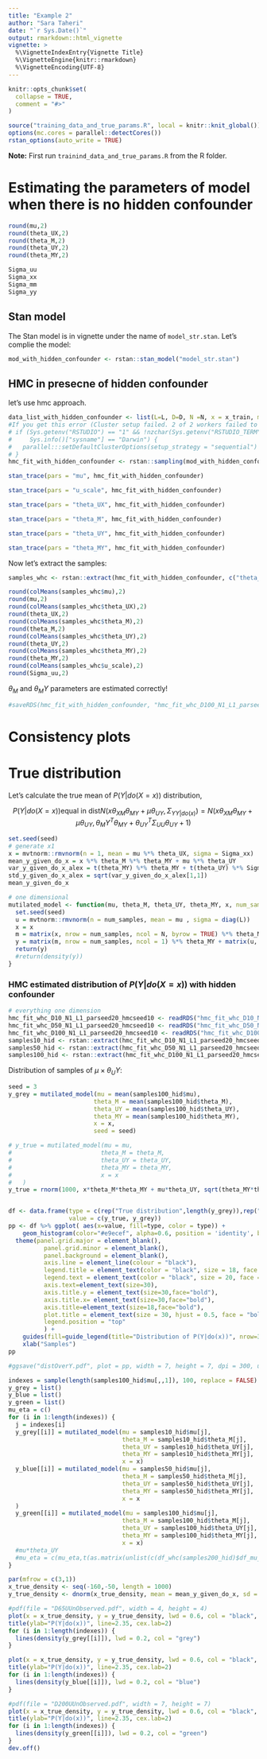 ```yaml
---
title: "Example 2"
author: "Sara Taheri"
date: "`r Sys.Date()`"
output: rmarkdown::html_vignette
vignette: >
  %\VignetteIndexEntry{Vignette Title}
  %\VignetteEngine{knitr::rmarkdown}
  %\VignetteEncoding{UTF-8}
---
```


```r
knitr::opts_chunk$set(
  collapse = TRUE,
  comment = "#>"
)
```

```r
source("training_data_and_true_params.R", local = knitr::knit_global())
options(mc.cores = parallel::detectCores())
rstan_options(auto_write = TRUE)
```


**Note:** First run ```trainind_data_and_true_params.R``` from the R folder.

# Estimating the parameters of model when there is no hidden confounder

```r
round(mu,2)
round(theta_UX,2)
round(theta_M,2)
round(theta_UY,2)
round(theta_MY,2)
```


```r
Sigma_uu
Sigma_xx
Sigma_mm
Sigma_yy
```


## Stan model


The Stan model is in vignette under the name of ```model_str.stan```. Let's complie the model:

```r
mod_with_hidden_confounder <- rstan::stan_model("model_str.stan")
```

## HMC in presecne of hidden confounder
 
let's use hmc approach.

```r
data_list_with_hidden_confounder <- list(L=L, D=D, N =N, x = x_train, m = m_train, y = y_train)
#If you get this error (Cluster setup failed. 2 of 2 workers failed to connect.) run these lines:
# if (Sys.getenv("RSTUDIO") == "1" && !nzchar(Sys.getenv("RSTUDIO_TERM")) &&
#     Sys.info()["sysname"] == "Darwin") {
#   parallel:::setDefaultClusterOptions(setup_strategy = "sequential")
# }
hmc_fit_with_hidden_confounder <- rstan::sampling(mod_with_hidden_confounder, data=data_list_with_hidden_confounder, chains = 2, iter = 3000, warmup = 1500, seed = 10, control = list(max_treedepth = 15)) #seed 10
```


```r
stan_trace(pars = "mu", hmc_fit_with_hidden_confounder)
```

```r
stan_trace(pars = "u_scale", hmc_fit_with_hidden_confounder)
```

```r
stan_trace(pars = "theta_UX", hmc_fit_with_hidden_confounder)
```

```r
stan_trace(pars = "theta_M", hmc_fit_with_hidden_confounder)
```

```r
stan_trace(pars = "theta_UY", hmc_fit_with_hidden_confounder)
```

```r
stan_trace(pars = "theta_MY", hmc_fit_with_hidden_confounder)
```

Now let's extract the samples:

```r
samples_whc <- rstan::extract(hmc_fit_with_hidden_confounder, c("theta_UX", "theta_M", "theta_UY", "theta_MY", "mu","u_scale"))

round(colMeans(samples_whc$mu),2)
round(mu,2)
round(colMeans(samples_whc$theta_UX),2)
round(theta_UX,2)
round(colMeans(samples_whc$theta_M),2)
round(theta_M,2)
round(colMeans(samples_whc$theta_UY),2)
round(theta_UY,2)
round(colMeans(samples_whc$theta_MY),2)
round(theta_MY,2)
round(colMeans(samples_whc$u_scale),2)
round(Sigma_uu,2)
```

$\theta_M$ and $\theta_MY$ parameters are estimated correctly! 

```r
#saveRDS(hmc_fit_with_hidden_confounder, "hmc_fit_whc_D100_N1_L1_parseed20_hmcseed10.RData")
```



# Consistency plots

# True distribution

Let's calculate the true mean of $P(Y | do(X = x))$ distribution,

$$P(Y | do(X = x)) \text{equal in dist} N(x \theta_{XM} \theta_{MY} + \mu \theta_{UY}, \Sigma_{YY|do(x)}) = N(x \theta_{XM} \theta_{MY} + \mu \theta_{UY}, \theta_MY^T \theta_{MY} + \theta_{UY}^T \Sigma_{UU} \theta_{UY} + 1)$$

```r
set.seed(seed)
# generate x1
x = mvtnorm::rmvnorm(n = 1, mean = mu %*% theta_UX, sigma = Sigma_xx)
mean_y_given_do_x = x %*% theta_M %*% theta_MY + mu %*% theta_UY
var_y_given_do_x_alex = t(theta_MY) %*% theta_MY + t(theta_UY) %*% Sigma_uu %*% theta_UY + 1
std_y_given_do_x_alex = sqrt(var_y_given_do_x_alex[1,1])
mean_y_given_do_x
```

```r
# one dimensional
mutilated_model <- function(mu, theta_M, theta_UY, theta_MY, x, num_samples = 1000, seed = 10) {
  set.seed(seed)
  u = mvtnorm::rmvnorm(n = num_samples, mean = mu , sigma = diag(L)) 
  x = x
  m = matrix(x, nrow = num_samples, ncol = N, byrow = TRUE) %*% theta_M + matrix(rnorm(n = num_samples, mean = 0, sd = 1), nrow = num_samples, ncol = 1)
  y = matrix(m, nrow = num_samples, ncol = 1) %*% theta_MY + matrix(u, nrow = num_samples, ncol = L) %*% theta_UY + matrix(rnorm(n = num_samples, mean = 0, sd = 1), nrow = num_samples, ncol = 1)
  return(y)
  #return(density(y))
}
```


### HMC estimated distribution of $P(Y | do(X = x))$ with hidden confounder

```r
# everything one dimension
hmc_fit_whc_D10_N1_L1_parseed20_hmcseed10 <- readRDS("hmc_fit_whc_D10_N1_L1_parseed20_hmcseed10.RData")
hmc_fit_whc_D50_N1_L1_parseed20_hmcseed10 <- readRDS("hmc_fit_whc_D50_N1_L1_parseed20_hmcseed10.RData")
hmc_fit_whc_D100_N1_L1_parseed20_hmcseed10 <- readRDS("hmc_fit_whc_D100_N1_L1_parseed20_hmcseed10.RData")
samples10_hid <- rstan::extract(hmc_fit_whc_D10_N1_L1_parseed20_hmcseed10, c("theta_UX", "theta_M", "theta_UY", "theta_MY", "mu", "u_scale"))
samples50_hid <- rstan::extract(hmc_fit_whc_D50_N1_L1_parseed20_hmcseed10, c("theta_UX", "theta_M", "theta_UY", "theta_MY", "mu", "u_scale"))
samples100_hid <- rstan::extract(hmc_fit_whc_D100_N1_L1_parseed20_hmcseed10, c("theta_UX", "theta_M", "theta_UY", "theta_MY", "mu", "u_scale"))
```

Distribution of samples of $\mu \times \theta_UY$:

```r
seed = 3
y_grey = mutilated_model(mu = mean(samples100_hid$mu),
                        theta_M = mean(samples100_hid$theta_M),
                        theta_UY = mean(samples100_hid$theta_UY),
                        theta_MY = mean(samples100_hid$theta_MY),
                        x = x,
                        seed = seed)

# y_true = mutilated_model(mu = mu,
#                         theta_M = theta_M,
#                         theta_UY = theta_UY,
#                         theta_MY = theta_MY,
#                         x = x
#   )
y_true = rnorm(1000, x*theta_M*theta_MY + mu*theta_UY, sqrt(theta_MY*theta_MY + theta_UY*theta_UY + 1))


df <- data.frame(type = c(rep("True distribution",length(y_grey)),rep("LVM-based estimate",length(y_grey))),
                 value = c(y_true, y_grey))
pp <- df %>% ggplot( aes(x=value, fill=type, color = type)) +
    geom_histogram(color="#e9ecef", alpha=0.6, position = 'identity', bins = 20) + 
  theme(panel.grid.major = element_blank(),
          panel.grid.minor = element_blank(),
          panel.background = element_blank(),
          axis.line = element_line(colour = "black"),
          legend.title = element_text(color = "black", size = 18, face = "bold"),
          legend.text = element_text(color = "black", size = 20, face = "bold"),
          axis.text=element_text(size=30),
          axis.title.y = element_text(size=30,face="bold"),
          axis.title.x= element_text(size=30,face="bold"),
          axis.title=element_text(size=18,face="bold"),
          plot.title = element_text(size = 30, hjust = 0.5, face = "bold"),
          legend.position = "top"
          ) +
    guides(fill=guide_legend(title="Distribution of P(Y|do(x))", nrow=3)) +
    xlab("Samples")
pp

#ggsave("distOverY.pdf", plot = pp, width = 7, height = 7, dpi = 300, units = "in")
```

```r
indexes = sample(length(samples100_hid$mu[,,1]), 100, replace = FALSE)
y_grey = list()
y_blue = list()
y_green = list()
mu_eta = c()
for (i in 1:length(indexes)) {
  j = indexes[i]
  y_grey[[i]] = mutilated_model(mu = samples10_hid$mu[j],
                                theta_M = samples10_hid$theta_M[j],
                                theta_UY = samples10_hid$theta_UY[j],
                                theta_MY = samples10_hid$theta_MY[j],
                                x = x)
  y_blue[[i]] = mutilated_model(mu = samples50_hid$mu[j],
                                theta_M = samples50_hid$theta_M[j],
                                theta_UY = samples50_hid$theta_UY[j],
                                theta_MY = samples50_hid$theta_MY[j],
                                x = x
  )
  y_green[[i]] = mutilated_model(mu = samples100_hid$mu[j],
                                theta_M = samples100_hid$theta_M[j],
                                theta_UY = samples100_hid$theta_UY[j],
                                theta_MY = samples100_hid$theta_MY[j],
                                x = x)
  #mu*theta_UY
  #mu_eta = c(mu_eta,t(as.matrix(unlist(c(df_whc(samples200_hid)$df_mu_whc[j,])))) %*% matrix(unlist(df_whc(samples200_hid)$df_eta_whc[j,]), nrow = L, ncol = 1))
}
```

```r
par(mfrow = c(3,1))
x_true_density <- seq(-160,-50, length = 1000)
y_true_density <- dnorm(x_true_density, mean = mean_y_given_do_x, sd = std_y_given_do_x_alex)

#pdf(file = "D65UUnObserved.pdf", width = 4, height = 4)
plot(x = x_true_density, y = y_true_density, lwd = 0.6, col = "black", xlab = "D = 65, U is unobserved", ylab = "", cex.lab = 2, cex.axis = 1.5, main = "", cex.main = 2)
title(ylab="P(Y|do(x))", line=2.35, cex.lab=2)
for (i in 1:length(indexes)) {
  lines(density(y_grey[[i]]), lwd = 0.2, col = "grey")
}

plot(x = x_true_density, y = y_true_density, lwd = 0.6, col = "black", xlab = "D = 80, U is unobserved", ylab = "", cex.lab = 2, cex.axis = 1.5, main = "", cex.main = 2)
title(ylab="P(Y|do(x))", line=2.35, cex.lab=2)
for (i in 1:length(indexes)) {
  lines(density(y_blue[[i]]), lwd = 0.2, col = "blue")
}

#pdf(file = "D200UUnObserved.pdf", width = 7, height = 7)
plot(x = x_true_density, y = y_true_density, lwd = 0.6, col = "black", xlab = "D = 200, U is unobserved", ylab = "", cex.lab = 2, cex.axis = 1.5, main = "", cex.main = 2)
title(ylab="P(Y|do(x))", line=2.35, cex.lab=2)
for (i in 1:length(indexes)) {
  lines(density(y_green[[i]]), lwd = 0.2, col = "green")
}
dev.off()

```




